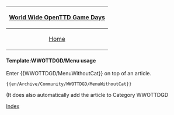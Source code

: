 {|
|-
! align="center" colspan="6"|[[en/Archive/Community/World Wide OpenTTD Game Day|World Wide OpenTTD Game Days]]
|-
| [[en/Archive/Community/World Wide OpenTTD Game Day|Home]]
| [[en/Archive/Community/World Wide OpenTTD Game Day/3|Day 3]]
| Downloads
| Server
| Forums
| Blog
| [[Category:en/Archive/Community/WWOTTDGD|Index]]
|}
<noinclude>
====Template:WWOTTDGD/Menu usage====
Enter <nowiki>{{</nowiki>WWOTTDGD/MenuWithoutCat<nowiki>}}</nowiki> on top of an article.
<pre>{{en/Archive/Community/WWOTTDGD/MenuWithoutCat}}</pre>
(It does also automatically add the article to Category WWOTTDGD
</noinclude>